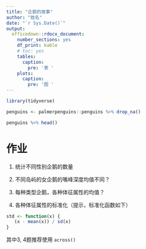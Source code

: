```yaml
---
title: "企鹅的故事"
author: "姓名"
date: "`r Sys.Date()`"
output: 
  officedown::rdocx_document:
    number_sections: yes
    df_print: kable
    # toc: yes
    tables:
      caption:
        pre: '表 '
    plots:
      caption:
        pre: '图 '
---
```




```r
library(tidyverse)

penguins <- palmerpenguins::penguins %>% drop_na()

penguins %>% head()
```


# 作业

1. 统计不同性别企鹅的数量


2. 不同岛屿的女企鹅的嘴峰深度均值不同？


3. 每种类型企鹅，各种体征属性的均值？


4. 各种体征属性的标准化（提示，标准化函数如下）
```r
std <- function(x) {
   (x - mean(x)) / sd(x)
}
```



其中3, 4题推荐使用 `across()`




